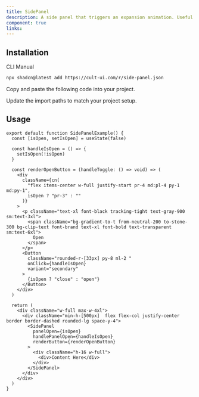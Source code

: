 ```yaml
---
title: SidePanel
description: A side panel that triggers an expansion animation. Useful for video components or learn more etc.
component: true
links:
---
```


<ComponentPreview
  name="side-panel-demo"
  className="[&_.preview>[data-orientation=vertical]]:sm:max-w-[70%]"
  description="All variations"
/>

## Installation

<CodeTabs>

<TabsList>
  <TabsTrigger value="cli">CLI</TabsTrigger>
  <TabsTrigger value="manual">Manual</TabsTrigger>
</TabsList>

<TabsContent value="cli">

```bash
npx shadcn@latest add https://cult-ui.com/r/side-panel.json
```

</TabsContent>

<TabsContent value="manual">

<Steps>

<Step>Copy and paste the following code into your project.</Step>

<ComponentSource name="side-panel" />

<Step>Update the import paths to match your project setup.</Step>

</Steps>

</TabsContent>

</CodeTabs>

## Usage



```tsx
export default function SidePanelExample() {
  const [isOpen, setIsOpen] = useState(false)

  const handleIsOpen = () => {
    setIsOpen(!isOpen)
  }

  const renderOpenButton = (handleToggle: () => void) => (
    <div
      className={cn(
        "flex items-center w-full justify-start pr-4 md:pl-4 py-1 md:py-1",
        isOpen ? "pr-3" : ""
      )}
    >
      <p className="text-xl font-black tracking-tight text-gray-900 sm:text-3xl">
        <span className="bg-gradient-to-t from-neutral-200 to-stone-300 bg-clip-text font-brand text-xl font-bold text-transparent sm:text-6xl">
          Open
        </span>
      </p>
      <Button
        className="rounded-r-[33px] py-8 ml-2 "
        onClick={handleIsOpen}
        variant="secondary"
      >
        {isOpen ? "close" : "open"}
      </Button>
    </div>
  )

  return (
    <div className="w-full max-w-4xl">
      <div className="min-h-[500px]  flex flex-col justify-center border border-dashed rounded-lg space-y-4">
        <SidePanel
          panelOpen={isOpen}
          handlePanelOpen={handleIsOpen}
          renderButton={renderOpenButton}
        >
          <div className="h-16 w-full">
            <div>Content Here</div>
          </div>
        </SidePanel>
      </div>
    </div>
  )
}
```
